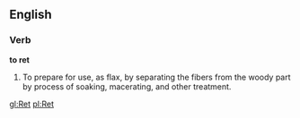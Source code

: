 ==English==

===Verb===

'''to ret'''

#To prepare for use, as flax, by separating the fibers from the woody part by process of soaking, macerating, and other treatment.

[[gl:Ret]]
[[pl:Ret]]